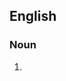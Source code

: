 ==English==

===Noun===
{{head|en|noun form|head=[[heads]] of [[household]]}}

# {{plural of|head of household|lang=en}}